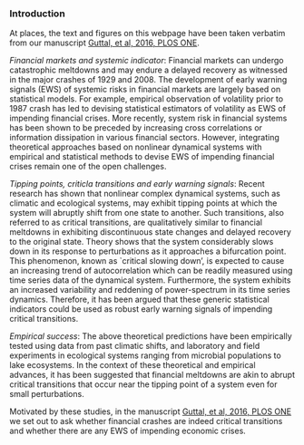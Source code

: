 ### Introduction

At places, the text and figures on this webpage have been taken verbatim from our manuscript [Guttal, et al, 2016, PLOS ONE](http://dx.plos.org/10.1371/journal.pone.0144198).

*Financial markets and systemic indicator*: Financial markets can undergo catastrophic meltdowns and may endure a delayed recovery as witnessed in the major crashes of 1929 and 2008. The development of early warning signals (EWS) of systemic risks in financial markets are largely based on statistical models. For example, empirical observation of volatility prior to 1987 crash has led to devising statistical estimators of volatility as EWS of impending financial crises. More recently, system risk in financial systems has been shown to be preceded by increasing cross correlations or information dissipation in various financial sectors. However, integrating theoretical approaches based on nonlinear dynamical systems with empirical and statistical methods to devise EWS of impending financial crises remain one of the open challenges. 

*Tipping points, criticla transitions and early warning signals*: Recent research has shown that nonlinear complex dynamical systems, such as climatic and ecological systems, may exhibit tipping points at which the system will abruptly shift from one state to another. Such transitions, also referred to as critical transitions, are qualitatively similar to financial meltdowns in exhibiting discontinuous state changes and delayed recovery to the original state. Theory shows that the system considerably slows down in its response to perturbations as it approaches a bifurcation point. This phenomenon, known as `critical slowing down', is expected to cause an increasing trend of autocorrelation which can be readily measured using time series data of the dynamical system. Furthermore, the system exhibits an increased variability and reddening of power-spectrum in its time series dynamics. Therefore, it has been argued that these generic statistical indicators could be used as robust early warning signals of impending critical transitions. 

*Empirical success*: The above theoretical predictions have been empirically tested using data from past climatic shifts, and laboratory and field experiments in ecological systems ranging from microbial populations to lake ecosystems. In the context of these theoretical and empirical advances, it has been suggested that  financial meltdowns are akin to abrupt critical transitions that occur near the tipping point of a system even for small perturbations. 

Motivated by these studies, in the manuscript [Guttal, et al, 2016, PLOS ONE](http://dx.plos.org/10.1371/journal.pone.0144198) we set out to ask whether financial crashes are indeed critical transitions and whether there are any EWS of impending economic crises. 